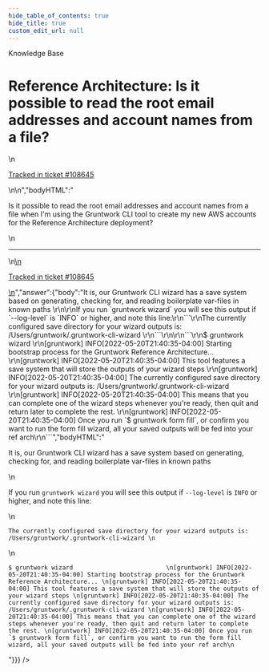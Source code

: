 ```yaml
---
hide_table_of_contents: true
hide_title: true
custom_edit_url: null
---
```



<head>
  <link rel="canonical" href="https://github.com/gruntwork-io/knowledge-base/discussions/426" />
</head>

<CenterLayout>
<span className="searchCategory">Knowledge Base</span>
<h1>Reference Architecture: Is it possible to read the root email addresses and account names from a file?</h1>
<GitHub discussion={{"id":"D_kwDOF8slf84APmP-","number":426,"author":{"login":"iangrunt"},"title":"Reference Architecture: Is it possible to read the root email addresses and account names from a file?","body":"\nIs it possible to read the root email addresses and account names from a file when I'm using the Gruntwork CLI tool to create my new AWS accounts for the Reference Architecture deployment?\n\n---\n\n<ins datetime=\"2022-05-21T01:29:24Z\">\n  <p><a href=\"https://support.gruntwork.io/hc/requests/108645\">Tracked in ticket #108645</a></p>\n</ins>\n","bodyHTML":"<p dir=\"auto\">Is it possible to read the root email addresses and account names from a file when I'm using the Gruntwork CLI tool to create my new AWS accounts for the Reference Architecture deployment?</p>\n<hr>\n<ins datetime=\"2022-05-21T01:29:24Z\">\n  <p dir=\"auto\"><a href=\"https://support.gruntwork.io/hc/requests/108645\" rel=\"nofollow\">Tracked in ticket #108645</a></p>\n</ins>","answer":{"body":"It is, our Gruntwork CLI wizard has a save system based on generating, checking for, and reading boilerplate var-files in known paths \r\n\r\nIf you run `gruntwork wizard` you will see this output if `--log-level` is `INFO` or higher, and note this line:\r\n```\r\nThe currently configured save directory for your wizard outputs is: /Users/gruntwork/.gruntwork-cli-wizard \r\n```\r\n\r\n```\r\n$ gruntwork wizard                          \r\n[gruntwork] INFO[2022-05-20T21:40:35-04:00] Starting bootstrap process for the Gruntwork Reference Architecture... \r\n[gruntwork] INFO[2022-05-20T21:40:35-04:00] This tool features a save system that will store the outputs of your wizard steps \r\n[gruntwork] INFO[2022-05-20T21:40:35-04:00] The currently configured save directory for your wizard outputs is: /Users/gruntwork/.gruntwork-cli-wizard \r\n[gruntwork] INFO[2022-05-20T21:40:35-04:00] This means that you can complete one of the wizard steps whenever you're ready, then quit and return later to complete the rest. \r\n[gruntwork] INFO[2022-05-20T21:40:35-04:00] Once you run `$ gruntwork form fill`, or confirm you want to run the form fill wizard, all your saved outputs will be fed into your ref arch\r\n```","bodyHTML":"<p dir=\"auto\">It is, our Gruntwork CLI wizard has a save system based on generating, checking for, and reading boilerplate var-files in known paths</p>\n<p dir=\"auto\">If you run <code class=\"notranslate\">gruntwork wizard</code> you will see this output if <code class=\"notranslate\">--log-level</code> is <code class=\"notranslate\">INFO</code> or higher, and note this line:</p>\n<div class=\"snippet-clipboard-content notranslate position-relative overflow-auto\" data-snippet-clipboard-copy-content=\"The currently configured save directory for your wizard outputs is: /Users/gruntwork/.gruntwork-cli-wizard \"><pre class=\"notranslate\"><code class=\"notranslate\">The currently configured save directory for your wizard outputs is: /Users/gruntwork/.gruntwork-cli-wizard \n</code></pre></div>\n<div class=\"snippet-clipboard-content notranslate position-relative overflow-auto\" data-snippet-clipboard-copy-content=\"$ gruntwork wizard                          \n[gruntwork] INFO[2022-05-20T21:40:35-04:00] Starting bootstrap process for the Gruntwork Reference Architecture... \n[gruntwork] INFO[2022-05-20T21:40:35-04:00] This tool features a save system that will store the outputs of your wizard steps \n[gruntwork] INFO[2022-05-20T21:40:35-04:00] The currently configured save directory for your wizard outputs is: /Users/gruntwork/.gruntwork-cli-wizard \n[gruntwork] INFO[2022-05-20T21:40:35-04:00] This means that you can complete one of the wizard steps whenever you're ready, then quit and return later to complete the rest. \n[gruntwork] INFO[2022-05-20T21:40:35-04:00] Once you run `$ gruntwork form fill`, or confirm you want to run the form fill wizard, all your saved outputs will be fed into your ref arch\"><pre class=\"notranslate\"><code class=\"notranslate\">$ gruntwork wizard                          \n[gruntwork] INFO[2022-05-20T21:40:35-04:00] Starting bootstrap process for the Gruntwork Reference Architecture... \n[gruntwork] INFO[2022-05-20T21:40:35-04:00] This tool features a save system that will store the outputs of your wizard steps \n[gruntwork] INFO[2022-05-20T21:40:35-04:00] The currently configured save directory for your wizard outputs is: /Users/gruntwork/.gruntwork-cli-wizard \n[gruntwork] INFO[2022-05-20T21:40:35-04:00] This means that you can complete one of the wizard steps whenever you're ready, then quit and return later to complete the rest. \n[gruntwork] INFO[2022-05-20T21:40:35-04:00] Once you run `$ gruntwork form fill`, or confirm you want to run the form fill wizard, all your saved outputs will be fed into your ref arch\n</code></pre></div>"}}} />

</CenterLayout>
  

<!-- ##DOCS-SOURCER-START
{
  "sourcePlugin": "github-discussions",
  "hash": "09643f97a7be70ef848e9fb1ffd1035b"
}
##DOCS-SOURCER-END -->
